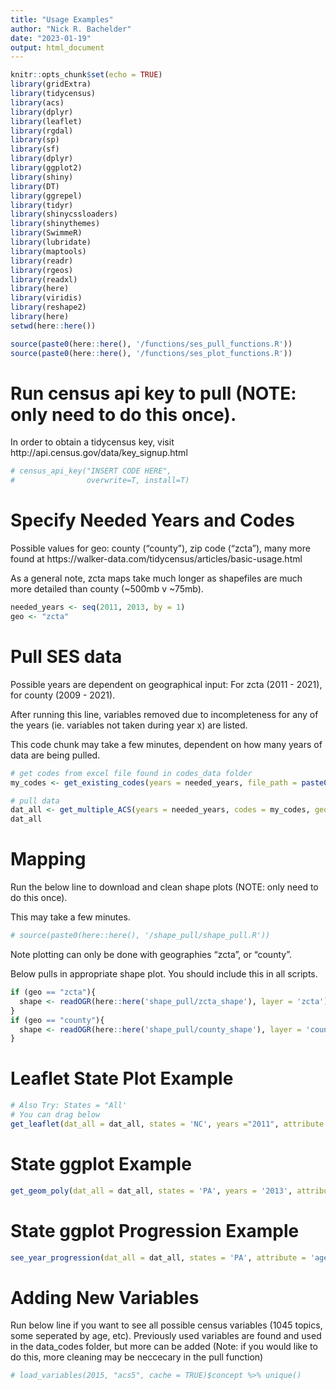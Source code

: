 ```yaml
---
title: "Usage Examples"
author: "Nick R. Bachelder"
date: "2023-01-19"
output: html_document
---
```


```r
knitr::opts_chunk$set(echo = TRUE)
library(gridExtra)
library(tidycensus)
library(acs)
library(dplyr)
library(leaflet)
library(rgdal)
library(sp)
library(sf)
library(dplyr)
library(ggplot2)
library(shiny)
library(DT)
library(ggrepel)
library(tidyr)
library(shinycssloaders)
library(shinythemes)
library(SwimmeR)
library(lubridate)
library(maptools)
library(readr)
library(rgeos)
library(readxl)
library(here)
library(viridis)
library(reshape2)
library(here)
setwd(here::here())

source(paste0(here::here(), '/functions/ses_pull_functions.R'))
source(paste0(here::here(), '/functions/ses_plot_functions.R'))
```


# Run census api key to pull (NOTE: only need to do this once).

In order to obtain a tidycensus key, visit http://api.census.gov/data/key_signup.html
```r
# census_api_key("INSERT CODE HERE",
#                overwrite=T, install=T)
```

# Specify Needed Years and Codes

Possible values for geo: county ("county"), zip code ("zcta"), many more found at https://walker-data.com/tidycensus/articles/basic-usage.html

As a general note, zcta maps take much longer as shapefiles are much more detailed than county (~500mb v ~75mb).

```r
needed_years <- seq(2011, 2013, by = 1)
geo <- "zcta"
```


# Pull SES data

Possible years are dependent on geographical input: For zcta (2011 - 2021), for county (2009 - 2021).

After running this line, variables removed due to incompleteness for any of the years (ie. variables not taken during year x) are listed.

This code chunk may take a few minutes, dependent on how many years of data are being pulled.
```r
# get codes from excel file found in codes_data folder
my_codes <- get_existing_codes(years = needed_years, file_path = paste0(here::here(), '/codes_data/acs_2014_codes_updated.csv')) 

# pull data
dat_all <- get_multiple_ACS(years = needed_years, codes = my_codes, geo = geo)
dat_all
```


# Mapping

Run the below line to download and clean shape plots (NOTE: only need to do this once).

This may take a few minutes.

```r
# source(paste0(here::here(), '/shape_pull/shape_pull.R'))
```

Note plotting can only be done with geographies "zcta", or "county".

Below pulls in appropriate shape plot. You should include this in all scripts.

```r
if (geo == "zcta"){
  shape <- readOGR(here::here('shape_pull/zcta_shape'), layer = 'zcta')
}
if (geo == "county"){
  shape <- readOGR(here::here('shape_pull/county_shape'), layer = 'county')
}
```

# Leaflet State Plot Example
```r
# Also Try: States = "All'
# You can drag below
get_leaflet(dat_all = dat_all, states = 'NC', years ="2011", attribute = 'age_over_65_prop', geo = geo)
```


# State ggplot Example
```r
get_geom_poly(dat_all = dat_all, states = 'PA', years = '2013', attribute = 'age_over_65_prop', geo = geo)
```

# State ggplot Progression Example
```r
see_year_progression(dat_all = dat_all, states = 'PA', attribute = 'age_over_65_prop', geo = geo, years = needed_years)
```


# Adding New Variables

Run below line if you want to see all possible census variables (1045 topics, some seperated by age, etc). Previously used variables are found and used in the data_codes folder, but more can be added (Note: if you would like to do this, more cleaning may be neccecary in the pull function)

```r
# load_variables(2015, "acs5", cache = TRUE)$concept %>% unique()
```











